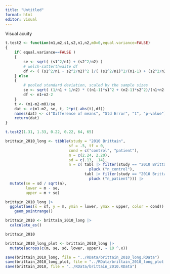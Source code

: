 ```yaml
---
title: "Untitled"
format: html
editor: visual
---
```


Visual acuity

```r
t.test2 <- function(m1,m2,s1,s2,n1,n2,m0=0,equal.variance=FALSE)
{
    if( equal.variance==FALSE ) 
    {
        se <- sqrt( (s1^2/n1) + (s2^2/n2) )
        # welch-satterthwaite df
        df <- ( (s1^2/n1 + s2^2/n2)^2 )/( (s1^2/n1)^2/(n1-1) + (s2^2/n2)^2/(n2-1) )
    } else
    {
        # pooled standard deviation, scaled by the sample sizes
        se <- sqrt( (1/n1 + 1/n2) * ((n1-1)*s1^2 + (n2-1)*s2^2)/(n1+n2-2) ) 
        df <- n1+n2-2
    }      
    t <- (m1-m2-m0)/se 
    dat <- c(m1-m2, se, t, 2*pt(-abs(t),df))    
    names(dat) <- c("Difference of means", "Std Error", "t", "p-value")
    return(dat) 
}

t.test2(1.31, 1.33, 0.22, 0.22, 64, 65)
```

```r
brittain_2010_long <- tibble(study = "2010 Brittain", 
                            sf = .5, tf = 0, 
                            cond = c("control", "patient"), 
                            m = c(2.24, 2.20), 
                            sd = c(.13, .14), 
                            n = c( tabl |> filter(study == "2010 Brittain") |> 
                                     pluck ("n_control"),
                                   tabl |> filter(study == "2010 Brittain") |> 
                                     pluck ("n_patient"))) |> 
  mutate(se = sd / sqrt(n), 
         lower = m - se, 
         upper = m + se) 

brittain_2010_long |>
  ggplot(aes(x = sf, y = m, ymin = lower, ymax = upper, color = cond)) +
    geom_pointrange() 
```

```r
brittain_2010 <- brittain_2010_long |> 
  calculate_es()

brittain_2010
```

```r
brittain_2010_long_plot <- brittain_2010_long |> 
  mutate(across(c(m, se, sd, lower, upper), ~ 10 ^.x))
```

```r
save(brittain_2010_long, file = "../RData/brittain_2010_long.RData")
save(brittain_2010_long_plot, file = "../RData/brittain_2010_long_plot.RData")
save(brittain_2010, file = "../RData/brittain_2010.RData")
```
